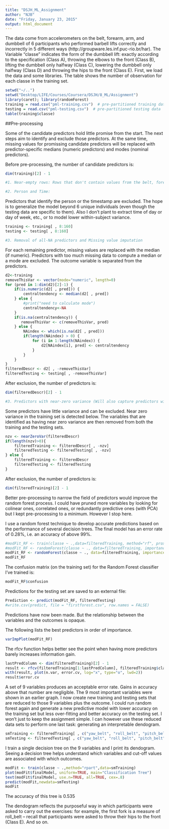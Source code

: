 ```yaml
---
title: "DSJH_ML_Assignment"
author: "NJB"
date: "Friday, January 23, 2015"
output: html_document
---
```


The data come from accelerometers on the belt, forearm, arm, and dumbbell of 6 participants who performed barbell lifts correctly and incorrectly in 5 different ways (http://groupware.les.inf.puc-rio.br/har). The Variable "classe" indicates the form of the dumbbell lift: exactly according to the specification (Class A), throwing the elbows to the front (Class B), lifting the dumbbell only halfway (Class C), lowering the dumbbell only halfway (Class D) and throwing the hips to the front (Class E). First, we load the data and some libraries. The table shows the number of observation for each classe in the training set. 

```r
setwd("~/..")
setwd("Desktop/LIFE/Courses/Coursera/DSJH/8_ML/Assignment")
library(caret); library(randomForest)
training = read.csv("pml-training.csv")  # pre-partitioned training data 
testing = read.csv("pml-testing.csv")  # pre-partitioned testing data 
table(training$classe)
```

##Pre-processing 

Some of the candidate predictors hold little promise from the start. The next steps aim to identify and exclude those predictors. At the same time, missing values for promissing candidate predictors will be replaced with predictor-specific medians (numeric predictors) and modes (nominal predictors).

Before pre-processing, the number of candidate predictors is:
```r
dim(training)[2] - 1
```

```r
#1. Near-empty rows: Rows that don't contain values from the belt, forearm, arm, or dumbbell sensors but only contain values identifying the person exercising and the time of the exercise are excluded. 

#2. Person and Time:  
```

Predictors that identify the person or the timestamp are excluded. The hope is to generalize the model beyond 6 unique individuals (even though the testing data are specific to them). Also I don't plant to extract time of day or day of week, etc., or to model lower within-subject variance.

```r
training <- training[ , 8:160]
testing <- testing[ , 8:160]
```

```r
#3. Removal of all-NA predictors and Missing value imputation
```

For each remaining predictor, missing values are replaced with the median (if numeric). Predictors with too much missing data to compute a median or a mode are excluded. The outcome variable is separated from the predictors.

```r
d2<-training
removeThisVar <- vector(mode="numeric", length=0)
for (pred in 1:dim(d2)[2]-1) {
    if(is.numeric(d2[ , pred])) {
        centraltendency <- median(d2[ , pred])
    } else {
        #print("need to calculate mode")
        centraltendency<-NA
    }
    if(is.na(centraltendency)) {
       removeThisVar <- c(removeThisVar, pred)
    } else {
        NAindex <- which(is.na(d2[ , pred]))
        if(length(NAindex) > 0) {
            for (i in 1:length(NAindex)) {
                d2[NAindex[i], pred] <- centraltendency
            }
        }
    }
}
filteredDescr <- d2[ , -removeThisVar]
filteredTesting <- testing[ , -removeThisVar]
```

After exclusion, the number of predictors is:
```r
dim(filteredDescr)[2] - 1
```

```r
#3. Predictors with near-zero variance (Will also capture predictors with a lot of missing data I think)
```

Some predictors have little variance and can be excluded. Near zero variance in the training set is detected below. The variables that are identified as having near zero variance are then removed from both the training and the testing sets.

```r
nzv <- nearZeroVar(filteredDescr)
if(length(nzv)>0){
    filteredTraining <- filteredDescr[ , -nzv]
    filteredTesting <- filteredTesting[ , -nzv]    
} else {
    filteredTraining <- filteredDescr
    filteredTesting <- filteredTesting        
}
```

After exclusion, the number of predictors is:
```r
dim(filteredTraining)[2] - 1
```

Better pre-processing to narrow the field of predictors would improve the random forest process. I could have pruned more variables by looking for colinear ones, correlated ones, or redundantly predictive ones (with PCA) but I kept pre-processing to a minimum. However I stop here.

I use a random forest technique to develop accurate predictions based on the performance of several decision trees. The final model has an error rate of 0.28%, i.e. an accuracy of above 99%.

```r
#modFit_RF <- train(classe ~ .,data=filteredTraining, method="rf", prox=TRUE)
#modFit_RF <- randomForest(classe ~ ., data=filteredTraining, importance = TRUE, xtest=filteredTesting) # I don't have outcomes for testing set
modFit_RF <- randomForest(classe ~ ., data=filteredTraining, importance = TRUE)
modFit_RF
```

The confusion matrix (on the training set) for the Random Forest classifier I've trained is:
```r
modFit_RF$confusion
```

Predictions for the testing set are saved to an external file:
```r
Prediction <- predict(modFit_RF, filteredTesting)
#write.csv(predict, file = "firstforest.csv", row.names = FALSE)
```

Predictions have now been made. But the relationship between the variables and the outcomes is opaque. 

The following lists the best predictors in order of importance.

```r
varImpPlot(modFit_RF)
```

The rfcv function helps better see the point when having more predictors barely increases information gain. 

```r
lastPredColumn <- dim(filteredTraining)[2] - 1
result <- rfcv(filteredTraining[1:lastPredColumn], filteredTraining$classe, cv.fold=5, step=0.8)
with(result, plot(n.var, error.cv, log="x", type="o", lwd=2))
result$error.cv
```

A set of 9 variables produces an acceptable error rate. Gains in accuracy above that number are negligible. The 9 most important variables were shown in an earlier graph. I now create new training and testing sets that are reduced to those 9 variables plus the outcome. I could run random forest again and generate a new predictive model with lower accuracy on the training set but less over-fitting and better accuracy on the testing set. I won't just to keep the assignment simple. I can however use these reduced data sets to perform one last task: generating an interpretable dendogram.

```r
smTraining <- filteredTraining[ , c("yaw_belt", "roll_belt", "pitch_belt", "magnet_dumbbell_z", "gyros_arm_y", "magnet_dumbbell_y", "pitch_forearm", "accel_dumbbell_y", "magnet_forearm_z", "classe")]
smTesting <- filteredTesting[ , c("yaw_belt", "roll_belt", "pitch_belt", "magnet_dumbbell_z", "gyros_arm_y", "magnet_dumbbell_y", "pitch_forearm", "accel_dumbbell_y", "magnet_forearm_z")]
```

I train a single decision tree on the 9 variables and I print its dendogram. Seeing a decision tree helps understand which variables and cut-off values are associated with which outcomes. 

```r
modFit <- train(classe ~ .,method="rpart",data=smTraining)
plot(modFit$finalModel, uniform=TRUE, main="Classification Tree")
text(modFit$finalModel, use.n=TRUE, all=TRUE, cex=.8)
predict(modFit,newdata=smTesting)
modFit
```

The accuracy of this tree is 0.535

The dendogram reflects the purposeful way in which participants were asked to carry out the exercises: for example, the first fork is a measure of roll_belt -- recall that participants were asked to throw their hips to the front (Class E). And so on.
